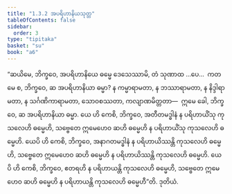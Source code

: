 ```yaml
---
title: "1.3.2 အပရိဟာနိယသုတ္တ"
tableOfContents: false
sidebar:
  order: 3
type: "tipitaka"
basket: "su"
book: "a6"
---
```



<DynamicBreadcrumb />

<Division number="22" book="a6">

<Paragraph number="139" book="a6">
“ဆယိမေ, ဘိက္ခဝေ, အပရိဟာနိယေ ဓမ္မေ ဒေသေဿာမိ, တံ သုဏာထ …ပေ…  ကတမေ စ, ဘိက္ခဝေ, ဆ အပရိဟာနိယာ ဓမ္မာ? န ကမ္မာရာမတာ, န ဘဿာရာမတာ, န နိဒ္ဒါရာမတာ, န သင်္ဂဏိကာရာမတာ, သောဝစဿတာ, ကလျာဏမိတ္တတာ—  ဣမေ ခေါ, ဘိက္ခဝေ, ဆ အပရိဟာနိယာ ဓမ္မာ.
</Paragraph>

<Paragraph number="140" book="a6">
ယေ ဟိ ကေစိ, ဘိက္ခဝေ, အတီတမဒ္ဓါနံ န ပရိဟာယိံသု ကုသလေဟိ ဓမ္မေဟိ, သဗ္ဗေတေ ဣမေဟေဝ ဆဟိ ဓမ္မေဟိ န ပရိဟာယိံသု ကုသလေဟိ ဓမ္မေဟိ. ယေပိ ဟိ ကေစိ, ဘိက္ခဝေ, အနာဂတမဒ္ဓါနံ န ပရိဟာယိဿန္တိ ကုသလေဟိ ဓမ္မေဟိ, သဗ္ဗေတေ ဣမေဟေဝ ဆဟိ ဓမ္မေဟိ န ပရိဟာယိဿန္တိ ကုသလေဟိ ဓမ္မေဟိ. ယေပိ ဟိ ကေစိ, ဘိက္ခဝေ, ဧတရဟိ န ပရိဟာယန္တိ ကုသလေဟိ ဓမ္မေဟိ, သဗ္ဗေတေ ဣမေဟေဝ ဆဟိ ဓမ္မေဟိ န ပရိဟာယန္တိ ကုသလေဟိ ဓမ္မေဟီ”တိ.

</Paragraph>
</Division>

<Paragraph number="141" type="center" book="a6">
ဒုတိယံ.
</Paragraph>